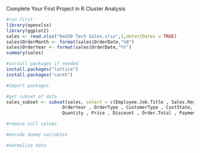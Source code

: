 Complete Your First Project in R
Cluster Analysis

```r
#run first
library(openxlsx)
library(ggplot2)
sales <- read.xlsx("Red30 Tech Sales.xlsx",1,detectDates = TRUE)
sales$OrderMonth <- format(sales$OrderDate,"%B")
sales$OrderYear <- format(sales$OrderDate,"%Y")
summary(sales)
```

```r
#install packages if needed
install.packages("lattice")
install.packages("caret")
```


```r
#import packages

```

```r
#get subset of data
sales_subset <- subset(sales, select = c(Employee.Job.Title , Sales.Region , OrderMonth,
                     OrderYear , OrderType , CustomerType , CustState, ProdCategory, 
                     Quantity , Price , Discount , Order.Total , Payment.Plan, Payment.Status))
```

```r
#remove null values

```


```r
#encode dummy variables

```


```r
#normalize data

```

